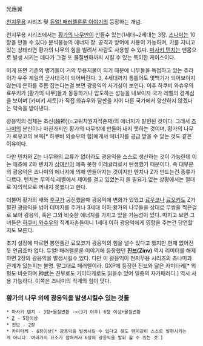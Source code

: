 光應翼

[[천지무용]] 시리즈 및 [[듀얼! 패러렐룬룬 이야기]]의 등장하는 개념.

천지무용 시리즈에서는 [[황가의 나무]]만이 만들수 있는(1세대~2세대는 3장. [[츠나미]]는 10장을 만들 수 있다) 분석불능의 에너지 장. 공격과 방어에 사용이 가능하며, 키를 지니고 있는 상태라면 황가의 나무의 힘을 빌려서 사람도 사용할 수 있다. [[마사키 텐치]]는 맨몸으로 발생 시키는 데다가 그걸 또 물질변화까지 시킬 수 있는 특이한 케이스이다.

이게 뜨면 기존의 병기들이 거의 무용지물이 되기 때문에 나무들을 독점하고 있는 쥬라이가 우주 제일의 군사대국이 되어버린다. 3, 4세대까지 통틀어도 몇백기가 되어보이지 않는데 은하를 주름 잡는다는걸 보면 광응익의 사기성이 보인다. 이후 하쿠비 와슈우의 료우키가 [황가의 나무]들과 동등하거나 압도하는 성능을 내보이자 국가 레벨의 경계심을 보이며 [카미키 세토]가 직접 와슈우와 담판을 지어 다른 국가에서 양산하지 않겠다는 약속을 받아낸다. 

광응익의 정체는 초신(超神)(=고위차원지적존재)의 에너지가 발현된 것이다. 그래서 [[츠나미]]의 분신이나 마찬가지인 황가의 나무밖에 만들어 내지 못하는 것이며, 황가의 나무가 료우코의 보옥[* 하쿠비 와슈우의 힘]에게서 에너지를 공급 받을 수 있는 것도 같은 이유이다. 

다만 텐치와 Z는 나무와의 교류가 없더라도 광응익을 스스로 생산하는 것이 가능한데 이는 애초에 Z와 텐치가 [[삼여신]]이 예측 못한 이레귤러로서 탄생했기 때문이다. 즉 대부분의 광응익은 츠나미의 에너지에 의해 만들어지는 것이지만 텐치나 Z가 만드는건 종류가 다르다. 텐치는 무의식 레벨에서 제어를 걸고 있었는지 쓸 필요가 없는 상황에서는 절대로 자의적으로 꺼내지 못했다고 한다.

더불어 황가의 배와 [[후쿠]]가 공진했을때 광응익에 변화가 있었고 [[료우코]]나 [[료오키]]도 Z가 펼친 광응익을 넘어 데미지를 주거나 3세대 이하 황가의 나무들을 상대로 무쌍을 찍은걸로 보아 광응익, 혹은 그와 비슷한 에너지를 가지고 있을 가능성이 있다. 따지고 보면 그녀들은 [[하쿠비 와슈우]]의 직계자손들이니 1세대 이하 광응익에게 영향을 주는건 당연할지도 모른다.

초기 설정에 따르면 봉인풀린 료오코가 광응익의 힘을 낼수 있다고 했지만 현재 없어진듯 언급조차 없다. 듀얼! 패러렐룬룬 이야기에 등장했던 '''[[진브]](Zinv)''' 역시 리미터를 해제하면 2장의 광응익을 발생시킬수 있다. 다만 이 광응익이 천지무용 시리즈의 츠나미과 관계가 있는지는 불명. 말그대로 페러렐이라. GXP에 등장한 진브와 닮은 카미타케[* 외형도 비슷하며 神武는 진부로도 카미타케로도 읽을수 있어 일종의 자가패러디.] 역시 사용 가능하다. 이쪽은 츠나미의 직계의 힘이 맞다.

=== 황가의 나무 외에 광응익을 발생시킬수 있는 것들 ===
 * 마사키 텐치 - 3장+물질변환 ->(3기 이후) 6장 이상+물질변환
 * [[Z]] - 5장이상
 * 진브 - 2장 
 * 카미타케 - 6장이상[* 광응익을 발생시킬 수 있다고 해도 텐치같이 스스로 발현시키는게 아니다. 여러가지 요소가 합쳐져서 6장의 광응익을 발휘 할 수 있는 것.]
